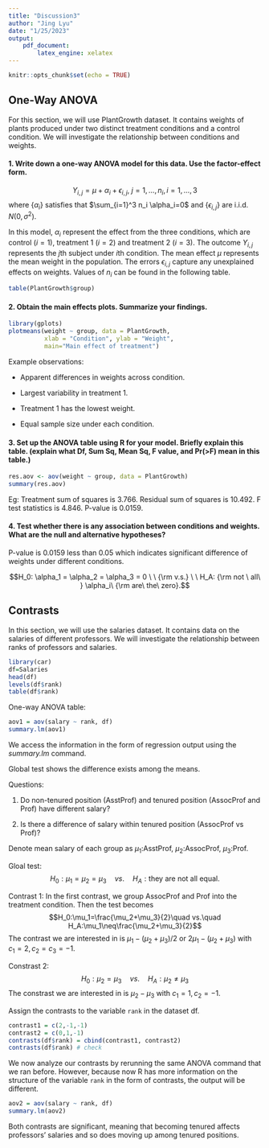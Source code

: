 ```yaml
---
title: "Discussion3"
author: "Jing Lyu"
date: "1/25/2023"
output:
    pdf_document:
        latex_engine: xelatex
---
```


```r
knitr::opts_chunk$set(echo = TRUE)
```
## One-Way ANOVA

For this section, we will use PlantGrowth dataset. It contains weights of plants produced under two distinct treatment conditions and a control condition. We will investigate the relationship between conditions and weights.

#### 1. Write down a one-way ANOVA model for this data. Use the factor-effect form.

$$Y_{i,j}=\mu + \alpha_i+ \epsilon_{i,j}, \ j=1,\ldots, n_i, i =1,\ldots, 3$$
where $\{ \alpha_i\}$ satisfies that $\sum_{i=1}^3 n_i \alpha_i=0$ and $\{\epsilon_{i,j}\}$ are i.i.d. $N(0,\sigma^2)$. 
		
		
In this model, $\alpha_i$ represent the effect from the three conditions, which are control ($i=1$), treatment 1 ($i=2$) and treatment 2 ($i=3$). The outcome $Y_{i,j}$ represents the $j$th subject under $i$th condition. The mean effect $\mu$ represents the mean weight in the population. The errors $\epsilon_{i,j}$ capture any unexplained effects on weights. Values of $n_i$ can be found in the following table. 

```r
table(PlantGrowth$group)
```

#### 2. Obtain the main effects plots. Summarize your findings.

```r
library(gplots)
plotmeans(weight ~ group, data = PlantGrowth, 
          xlab = "Condition", ylab = "Weight",
          main="Main effect of treatment")
```

Example observations:

* Apparent differences in weights across condition.

* Largest variability in treatment 1.

* Treatment 1 has the lowest weight.

* Equal sample size under each condition.

#### 3. Set up the ANOVA table using R for your model. Briefly explain this table. (explain what Df, Sum Sq, Mean Sq, F value, and Pr(>F) mean in this table.)

```r
res.aov <- aov(weight ~ group, data = PlantGrowth)
summary(res.aov)
```

Eg: Treatment sum of squares is 3.766. Residual sum of squares is 10.492. F test statistics is 4.846. P-value is 0.0159.

#### 4. Test whether there is any association between conditions and weights. What are the null and alternative hypotheses?

P-value is 0.0159 less than 0.05 which indicates significant difference of weights under different conditions.

$$H_0: \alpha_1 = \alpha_2 = \alpha_3 = 0 \ \  {\rm v.s.} \ \  H_A: {\rm not \ all\ } \alpha_i\ {\rm are\ the\ zero}.$$

## Contrasts

In this section, we will use the salaries dataset. It contains data on the salaries of different professors. We will investigate the relationship between ranks of professors and salaries.

```r
library(car)
df=Salaries
head(df)
levels(df$rank)
table(df$rank)
```

One-way ANOVA table:

```r
aov1 = aov(salary ~ rank, df)
summary.lm(aov1)
```

We access the information in the form of regression output using the *summary.lm* command.

Global test shows the difference exists among the means.

Questions:

(1) Do non-tenured position (AsstProf) and tenured position (AssocProf and Prof) have different salary?

(2) Is there a difference of salary within tenured position (AssocProf vs Prof)?

Denote mean salary of each group as $\mu_1$:AsstProf, $\mu_2$:AssocProf, $\mu_3$:Prof. 

Gloal test:
$$H_0:\mu_1=\mu_2=\mu_3\quad vs.\quad H_A:\text{they are not all equal.}$$ 

Contrast 1: In the first contrast, we group AssocProf and Prof into the treatment condition. Then the test becomes
$$H_0:\mu_1=\frac{\mu_2+\mu_3}{2}\quad vs.\quad H_A:\mu_1\neq\frac{\mu_2+\mu_3}{2}$$ 
The contrast we are interested in is $\mu_1-(\mu_2+\mu_3)/2$ or $2\mu_1-(\mu_2+\mu_3)$ with $c_1=2,c_2=c_3=-1$.

Constrast 2:
$$H_0:\mu_2=\mu_3\quad vs.\quad H_A:\mu_2\neq\mu_3$$ 
The constrast we are interested in is $\mu_2-\mu_3$ with $c_1=1,c_2=-1$.

Assign the contrasts to the variable `rank` in the dataset df.
```r
contrast1 = c(2,-1,-1)
contrast2 = c(0,1,-1)
contrasts(df$rank) = cbind(contrast1, contrast2)
contrasts(df$rank) # check
```
We now analyze our contrasts by rerunning the same ANOVA command that we ran before. However, because now R has more information on the structure of the variable `rank` in the form of contrasts, the output will be different.

```r
aov2 = aov(salary ~ rank, df)
summary.lm(aov2)
```
Both contrasts are significant, meaning that becoming tenured affects professors’ salaries and so does moving up among tenured positions.

